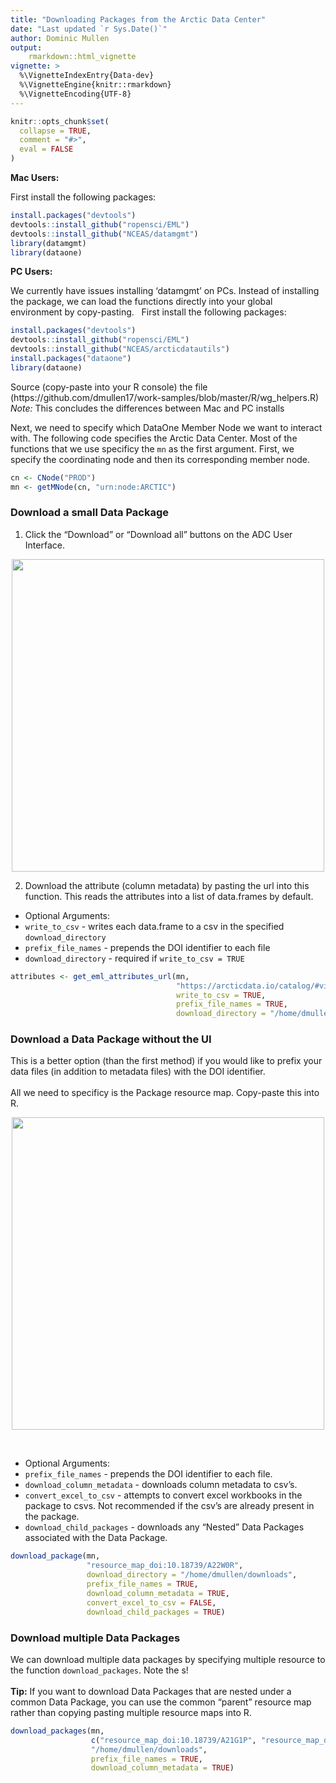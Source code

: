 ```yaml
---
title: "Downloading Packages from the Arctic Data Center"
date: "Last updated `r Sys.Date()`"
author: Dominic Mullen
output: 
    rmarkdown::html_vignette
vignette: >
  %\VignetteIndexEntry{Data-dev}
  %\VignetteEngine{knitr::rmarkdown}
  %\VignetteEncoding{UTF-8}
---
```


```r
knitr::opts_chunk$set(
  collapse = TRUE,
  comment = "#>",
  eval = FALSE
)
```
**Mac Users:**
  
First install the following packages:    
```r
install.packages("devtools")
devtools::install_github("ropensci/EML")
devtools::install_github("NCEAS/datamgmt")
library(datamgmt)
library(dataone)
```

**PC Users:**  
  
We currently have issues installing 'datamgmt' on PCs.  Instead of installing the package, we can load the functions directly into your global environment by copy-pasting.  
First install the following packages:    
```r
install.packages("devtools")
devtools::install_github("ropensci/EML")
devtools::install_github("NCEAS/arcticdatautils")
install.packages("dataone")
library(dataone)
```
Source (copy-paste into your R console) the file (https://github.com/dmullen17/work-samples/blob/master/R/wg_helpers.R)
*Note:* This concludes the differences between Mac and PC installs

Next, we need to specify which DataOne Member Node we want to interact with.  The following code specifies the Arctic Data Center.  Most of the functions that we use specificy the `mn` as the first argument.  First, we specify the coordinating node and then its corresponding member node.   
```r
cn <- CNode("PROD")
mn <- getMNode(cn, "urn:node:ARCTIC")
```


### Download a small Data Package
1. Click the "Download" or "Download all" buttons on the ADC User Interface.
  
<p align="center">
<img src="../inst/images/download.png" width="500px"/>
</p>
  
2. Download the attribute (column metadata) by pasting the url into this function.  This reads the attributes into a list of data.frames by default.  

- Optional Arguments:
- `write_to_csv` - writes each data.frame to a csv in the specified `download_directory`
- `prefix_file_names` - prepends the DOI identifier to each file
- `download_directory` - required if `write_to_csv = TRUE`
```r
attributes <- get_eml_attributes_url(mn,
                                     "https://arcticdata.io/catalog/#view/doi:10.18739/A22W0R",
                                     write_to_csv = TRUE,
                                     prefix_file_names = TRUE,
                                     download_directory = "/home/dmullen/downloads") 
```


### Download a Data Package without the UI
This is a better option (than the first method) if you would like to prefix your data files (in addition to metadata files) with the DOI identifier.  
<br>
All we need to specificy is the Package resource map. Copy-paste this into R. 
<br>
<p align="center">
<img src="../inst/images/resmap.png" width="500px"/>
</p>
<br>

- Optional Arguments:
- `prefix_file_names` - prepends the DOI identifier to each file.
- `download_column_metadata` - downloads column metadata to csv's.
- `convert_excel_to_csv` - attempts to convert excel workbooks in the package to csvs.  Not recommended if the csv's are already present in the package. 
- `download_child_packages` - downloads any "Nested" Data Packages associated with the Data Package.
```r
download_package(mn,
                 "resource_map_doi:10.18739/A22W0R",
                 download_directory = "/home/dmullen/downloads",
                 prefix_file_names = TRUE,
                 download_column_metadata = TRUE,
                 convert_excel_to_csv = FALSE,
                 download_child_packages = TRUE)
```


### Download multiple Data Packages
We can download multiple data packages by specifying multiple resource to the function `download_packages`.  Note the s!  
<br>
**Tip:** If you want to download Data Packages that are nested under a common Data Package, you can use the common "parent" resource map rather than copying pasting multiple resource maps into R.  
```r
download_packages(mn,
                  c("resource_map_doi:10.18739/A21G1P", "resource_map_doi:10.18739/A2RZ6X"),
                  "/home/dmullen/downloads",
                  prefix_file_names = TRUE,
                  download_column_metadata = TRUE)
```
